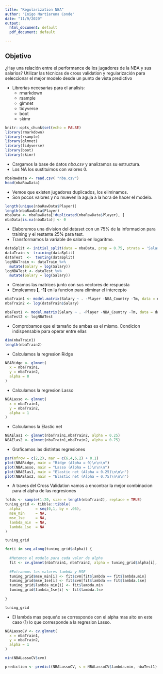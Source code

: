 ---
title: "Regularization NBA"
author: "Inigo Martiarena Conde"
date: "11/9/2020"
output: 
  html_document: default
  pdf_document: default

---
## Objetivo

¿Hay una  relación entre el performance de los jugadores de la NBA y sus salarios?
Utilizar las técnicas de cross validation y regularización para seleccionar el mejor modelo desde un punto de vista predictivo

+ Librerias necesarias para el analisis:
  - rmarkdown
  - rsample
  - glmnet
  - tidyverse
  - boot
  - skimr
  
```{r Libraries, include=FALSE}
knitr::opts_chunk$set(echo = FALSE)
library(rmarkdown)
library(rsample)
library(glmnet)
library(tidyverse)
library(boot)
library(skimr)

```

+ Cargamos la base de datos _nba.csv_ y analizamos su estructura.
+ Los NA los sustituimos con valores 0.

```{r Dataset}

nbaRawData <- read.csv( "nba.csv")
head(nbaRawData)

```

+ Vemos que existen jugadores duplicados, los eliminamos.
+ Son pocos valores y no mueven la aguja a la hora de hacer el modelo.

```{r include=FALSE}

length(unique(nbaRawData$Player))
length(nbaRawData$Player)
nbaData <- nbaRawData[!duplicated(nbaRawData$Player), ]
nbaData[is.na(nbaData)] <- 0

```

+ Elaboramos una division del dataset con un 75% de la informacion para training y el restante 25% para test.
+ Transformamos la variable de salario en logaritmo.

```{r Training & Test, echo=FALSE}

dataSplit <- initial_split(data = nbaData, prop = 0.75, strata = 'Salary')
dataTrain <- training(dataSplit)
dataTest  <-  testing(dataSplit)
logNBATrain <- dataTrain %>%
  mutate(Salary = log(Salary))
logNBATest <- dataTest %>%
  mutate(Salary = log(Salary))
```

+ Creamos las matrices junto con sus vectores de respuesta
+ Empleamos __[, -1]__ en la funcion para eliminar el intercepto

```{r echo=TRUE}
nbaTrain1 <- model.matrix(Salary ~ . -Player -NBA_Country -Tm, data = dataTrain)[, -1]
nbaTrain2 <- log(dataTrain$Salary)

nbaTest1 <- model.matrix(Salary ~ . -Player -NBA_Country -Tm, data = dataTest)[, -1]
nbaTest2 <- logNBATest

```

+ Comprobamos que el tamaño de ambas es el mismo. Condicion indispensable para operar entre ellas

```{r include=FALSE}

dim(nbaTrain1)
length(nbaTrain2)

```

+ Calculamos la regresion Ridge

```{r Ridge regression}

NBARidge <- glmnet(
  x = nbaTrain1,
  y = nbaTrain2,
  alpha = 0
)

```

+ Calculamos la regresion Lasso

```{r Lasso regresion}

NBALasso <- glmnet(
  x = nbaTrain1,
  y = nbaTrain2,
  alpha = 1
)

```

+ Calculamos la Elastic net

```{r Elastic net}

NBAElas1 <- glmnet(nbaTrain1,nbaTrain2, alpha = 0.25)
NBAElas2 <- glmnet(nbaTrain1,nbaTrain2, alpha = 0.75)

```

+ Graficamos las distintas regresiones 

```{r Ridge, Lasso and Elastic net plots}
par(mfrow = c(2,2), mar = c(6,4,6,2) + 0.1)
plot(NBARidge, main = "Ridge (Alpha = 0)\n\n\n")
plot(NBALasso, main = "Lasso (Alpha = 1)\n\n\n")
plot(NBAElas1, main = "Elastic net (Alpha = 0.25)\n\n\n")
plot(NBAElas2, main = "Elastic net (Alpha = 0.75)\n\n\n")

```

+ A traves del Cross Validation vamos a encontrar la mejor combinacion para el alpha de las regresiones

```{r include = FALSE}

folds <- sample(1:20, size = length(nbaTrain2), replace = TRUE)
tuning_grid <- tibble::tibble(
  alpha       = seq(0,1, by = .05),
  mse_min     = NA,
  mse_1se     = NA,
  lambda_min  = NA,
  lambda_1se  = NA
)

tuning_grid
```

```{r}

for(i in seq_along(tuning_grid$alpha)) {
  
  #Metemos el modelo para cada valor de alpha
  fit <- cv.glmnet(nbaTrain1, nbaTrain2, alpha = tuning_grid$alpha[i], foldid = folds)
  
  #Extraemos los valores lambda y MSE
  tuning_grid$mse_min[i] <- fit$cvm[fit$lambda == fit$lambda.min]
  tuning_grid$mse_1se[i] <- fit$cvm[fit$lambda == fit$lambda.1se]
  tuning_grid$lambda_min[i] <- fit$lambda.min
  tuning_grid$lambda_1se[i] <- fit$lambda.1se
  
}

tuning_grid
```

+ El lambda mas pequeño se corresponde con el alpha mas alto en este caso (1) lo que corresponde a la regresion Lasso.

```{r Lasso regression Cross Validation}

NBALassoCV <- cv.glmnet(
  x = nbaTrain1,
  y = nbaTrain2,
  alpha = 1
)

min(NBALassoCV$cvm)

```


```{r Prediction }

prediction <- predict(NBALassoCV, s = NBALassoCV$lambda.min, nbaTest1)

```


